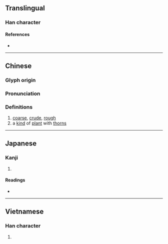{{character info/new}}
==Translingual==

===Han character===
{{Han char|rn=75|rad=木|as=09|sn=13|four=44964|canj=DTJR|ids=⿰木苦}}

====References====
* {{Han ref|kx=0540.030|dkj=15144|dj=0927.110|hdz=21225.030|uh=695B|ud=26971|bh=B7B1|bd=47025}}

----

==Chinese==
{{zh-forms}}

===Glyph origin===
{{Han etym}}

===Pronunciation===
{{zh-pron
|m=kǔ,hù
|c=fu2,wu6
|mc=y
|oc=y
|ma=
|cat=a,n
}}

===Definitions===
{{zh-hanzi}}

# [[coarse]], [[crude]], [[rough]]
# a [[kind]] of [[plant]] with [[thorn]]s

----

==Japanese==

===Kanji===
{{ja-kanji|grade=|rs=木09}}

# {{defn|lang=ja|sort=木09}}

====Readings====
* {{ja-readings|on=[[こ]] (ko), [[ご]] (go)|kun=}}

----

==Vietnamese==

===Han character===
{{vi-readings|rs=木09|hanviet=gỗ}}

# {{defn|lang=vi|sort=木09}}